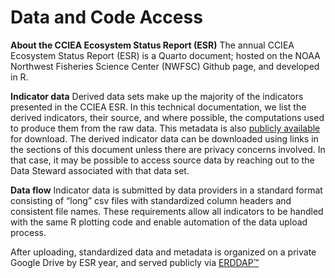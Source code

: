 # Data and Code Access

**About the CCIEA Ecosystem Status Report (ESR)** The annual CCIEA Ecosystem Status Report (ESR) is a Quarto document; hosted on the NOAA Northwest Fisheries Science Center (NWFSC) Github page, and developed in R.

**Indicator data** Derived data sets make up the majority of the indicators presented in the CCIEA ESR. In this technical documentation, we list the derived indicators, their source, and where possible, the computations used to produce them from the raw data. This metadata is also [publicly available](https://oceanview.pfeg.noaa.gov/erddap/tabledap/CCIEA_metadata.html) for download. The derived indicator data can be downloaded using links in the sections of this document unless there are privacy concerns involved. In that case, it may be possible to access source data by reaching out to the Data Steward associated with that data set.

**Data flow** Indicator data is submitted by data providers in a standard format consisting of "long" csv files with standardized column headers and consistent file names. These requirements allow all indicators to be handled with the same R plotting code and enable automation of the data upload process.

After uploading, standardized data and metadata is organized on a private Google Drive by ESR year, and served publicly via [ERDDAP™](https://oceanview.pfeg.noaa.gov/erddap/search/index.html?&searchFor=cciea_)
